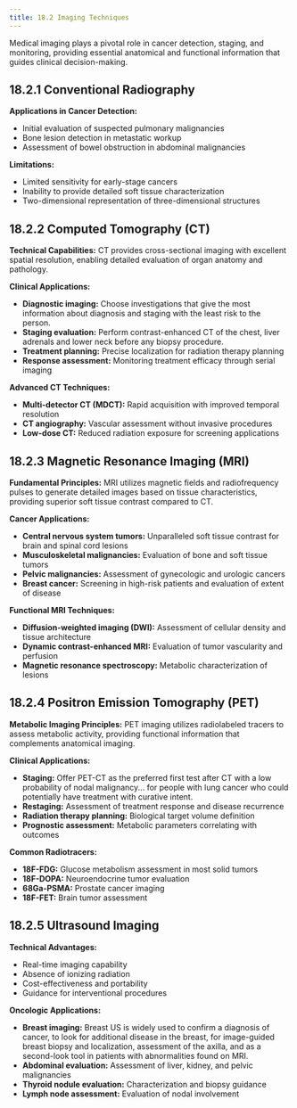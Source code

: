```yaml
---
title: 18.2 Imaging Techniques
---
```





Medical imaging plays a pivotal role in cancer detection, staging, and monitoring, providing essential anatomical and functional information that guides clinical decision-making.

## 18.2.1 Conventional Radiography

**Applications in Cancer Detection:**
- Initial evaluation of suspected pulmonary malignancies
- Bone lesion detection in metastatic workup
- Assessment of bowel obstruction in abdominal malignancies

**Limitations:**
- Limited sensitivity for early-stage cancers
- Inability to provide detailed soft tissue characterization
- Two-dimensional representation of three-dimensional structures

## 18.2.2 Computed Tomography (CT)

**Technical Capabilities:**
CT provides cross-sectional imaging with excellent spatial resolution, enabling detailed evaluation of organ anatomy and pathology.

**Clinical Applications:**
- **Diagnostic imaging:** Choose investigations that give the most information about diagnosis and staging with the least risk to the person.
- **Staging evaluation:** Perform contrast-enhanced CT of the chest, liver adrenals and lower neck before any biopsy procedure.
- **Treatment planning:** Precise localization for radiation therapy planning
- **Response assessment:** Monitoring treatment efficacy through serial imaging

**Advanced CT Techniques:**
- **Multi-detector CT (MDCT):** Rapid acquisition with improved temporal resolution
- **CT angiography:** Vascular assessment without invasive procedures
- **Low-dose CT:** Reduced radiation exposure for screening applications

## 18.2.3 Magnetic Resonance Imaging (MRI)

**Fundamental Principles:**
MRI utilizes magnetic fields and radiofrequency pulses to generate detailed images based on tissue characteristics, providing superior soft tissue contrast compared to CT.

**Cancer Applications:**
- **Central nervous system tumors:** Unparalleled soft tissue contrast for brain and spinal cord lesions
- **Musculoskeletal malignancies:** Evaluation of bone and soft tissue tumors
- **Pelvic malignancies:** Assessment of gynecologic and urologic cancers
- **Breast cancer:** Screening in high-risk patients and evaluation of extent of disease

**Functional MRI Techniques:**
- **Diffusion-weighted imaging (DWI):** Assessment of cellular density and tissue architecture
- **Dynamic contrast-enhanced MRI:** Evaluation of tumor vascularity and perfusion
- **Magnetic resonance spectroscopy:** Metabolic characterization of lesions

## 18.2.4 Positron Emission Tomography (PET)

**Metabolic Imaging Principles:**
PET imaging utilizes radiolabeled tracers to assess metabolic activity, providing functional information that complements anatomical imaging.

**Clinical Applications:**
- **Staging:** Offer PET-CT as the preferred first test after CT with a low probability of nodal malignancy... for people with lung cancer who could potentially have treatment with curative intent.
- **Restaging:** Assessment of treatment response and disease recurrence
- **Radiation therapy planning:** Biological target volume definition
- **Prognostic assessment:** Metabolic parameters correlating with outcomes

**Common Radiotracers:**
- **18F-FDG:** Glucose metabolism assessment in most solid tumors
- **18F-DOPA:** Neuroendocrine tumor evaluation
- **68Ga-PSMA:** Prostate cancer imaging
- **18F-FET:** Brain tumor assessment

## 18.2.5 Ultrasound Imaging

**Technical Advantages:**
- Real-time imaging capability
- Absence of ionizing radiation
- Cost-effectiveness and portability
- Guidance for interventional procedures

**Oncologic Applications:**
- **Breast imaging:** Breast US is widely used to confirm a diagnosis of cancer, to look for additional disease in the breast, for image-guided breast biopsy and localization, assessment of the axilla, and as a second-look tool in patients with abnormalities found on MRI.
- **Abdominal evaluation:** Assessment of liver, kidney, and pelvic malignancies
- **Thyroid nodule evaluation:** Characterization and biopsy guidance
- **Lymph node assessment:** Evaluation of nodal involvement
